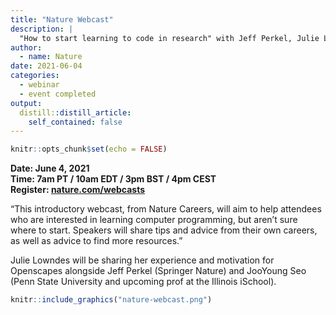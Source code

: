 ```yaml
---
title: "Nature Webcast"
description: |
  "How to start learning to code in research" with Jeff Perkel, Julie Lowndes, and JooYoung Seo
author:
  - name: Nature
date: 2021-06-04
categories:
  - webinar
  - event completed
output:
  distill::distill_article:
    self_contained: false
---
```



```r
knitr::opts_chunk$set(echo = FALSE)
```

**Date: June 4, 2021**  
**Time: 7am PT / 10am EDT / 3pm BST / 4pm CEST**  
**Register: [nature.com/webcasts](https://www.nature.com/webcasts/event/how-to-start-learning-to-code-in-research/)**  

"This introductory webcast, from Nature Careers, will aim to help attendees who are interested in learning computer programming, but aren’t sure where to start. Speakers will share tips and advice from their own careers, as well as advice to find more resources." 

Julie Lowndes will be sharing her experience and motivation for Openscapes alongside Jeff Perkel (Springer Nature) and JooYoung Seo (Penn State University and upcoming prof at the Illinois iSchool).

```r
knitr::include_graphics("nature-webcast.png")  
```
